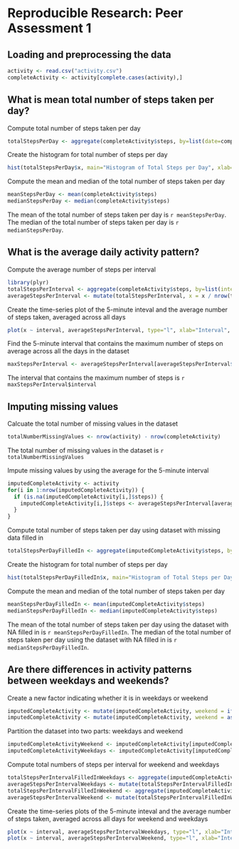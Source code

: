 # Reproducible Research: Peer Assessment 1 #

## Loading and preprocessing the data ##

```r
activity <- read.csv("activity.csv")
completeActivity <- activity[complete.cases(activity),]
```

## What is mean total number of steps taken per day? ##
Compute total number of steps taken per day
```r
totalStepsPerDay <- aggregate(completeActivity$steps, by=list(date=completeActivity$date), FUN=sum)
```

Create the histogram for total number of steps per day
```r
hist(totalStepsPerDay$x, main="Histogram of Total Steps per Day", xlab="Total Number of Steps per Day")
```

Compute the mean and median of the total number of steps taken per day
```r
meanStepsPerDay <- mean(completeActivity$steps)
medianStepsPerDay <- median(completeActivity$steps)
```

The mean of the total number of steps taken per day is `r meanStepsPerDay`.
The median of the total number of steps taken per day is `r medianStepsPerDay`.

## What is the average daily activity pattern? ##
Compute the average number of steps per interval
```r
library(plyr)
totalStepsPerInterval <- aggregate(completeActivity$steps, by=list(interval=completeActivity$interval), FUN=sum)
averageStepsPerInterval <- mutate(totalStepsPerInterval, x = x / nrow(totalStepsPerDay))
```

Create the time-series plot of the 5-minute inteval and the average number of steps taken, averaged across all days
```r
plot(x ~ interval, averageStepsPerInterval, type="l", xlab="Interval", ylab="Average Number of Steps", main="Time Series of the Average Number of Steps Taken")
```

Find the 5-minute interval that contains the maximum number of steps on average across all the days in the dataset
```r
maxStepsPerInterval <- averageStepsPerInterval[averageStepsPerInterval$x == max(averageStepsPerInterval$x),]
```
The interval that contains the maximum number of steps is `r maxStepsPerInterval$interval`

## Imputing missing values ##
Calcuate the total number of missing values in the dataset
```r
totalNumberMissingValues <- nrow(activity) - nrow(completeActivity)
```
The total number of missing values in the dataset is `r totalNumberMissingValues`

Impute missing values by using the average for the 5-minute interval
```r
imputedCompleteActivity <- activity
for(i in 1:nrow(imputedCompleteActivity)) {
  if (is.na(imputedCompleteActivity[i,]$steps)) {
    imputedCompleteActivity[i,]$steps <- averageStepsPerInterval[averageStepsPerInterval$interval == imputedCompleteActivity[i,]$interval,]$x
  }
}
```

Compute total number of steps taken per day using dataset with missing data filled in
```r
totalStepsPerDayFilledIn <- aggregate(imputedCompleteActivity$steps, by=list(date=imputedCompleteActivity$date), FUN=sum)
```

Create the histogram for total number of steps per day
```r
hist(totalStepsPerDayFilledIn$x, main="Histogram of Total Steps per Day with Missing Values Filled In", xlab="Total Number of Steps per Day")
```

Compute the mean and median of the total number of steps taken per day
```r
meanStepsPerDayFilledIn <- mean(imputedCompleteActivity$steps)
medianStepsPerDayFilledIn <- median(imputedCompleteActivity$steps)
```

The mean of the total number of steps taken per day using the dataset with NA filled in is `r meanStepsPerDayFilledIn`.
The median of the total number of steps taken per day using the dataset with NA filled in is `r medianStepsPerDayFilledIn`.

## Are there differences in activity patterns between weekdays and weekends? ##
Create a new factor indicating whether it is in weekdays or weekend
```r
imputedCompleteActivity <- mutate(imputedCompleteActivity, weekend = ifelse(weekdays(as.Date(imputedCompleteActivity$date)) %in% c("Saturday","Sunday"),"weekend", "weekdays"))
imputedCompleteActivity <- mutate(imputedCompleteActivity, weekend = as.factor(weekend))
```

Partition the dataset into two parts: weekdays and weekend
```r
imputedCompleteActivityWeekend <- imputedCompleteActivity[imputedCompleteActivity$weekend=="weekend",]
imputedCompleteActivityWeekdays <- imputedCompleteActivity[imputedCompleteActivity$weekend=="weekdays",]
```

Compute total numbers of steps per interval for weekend and weekdays
```r
totalStepsPerIntervalFilledInWeekdays <- aggregate(imputedCompleteActivityWeekdays$steps, by=list(interval=imputedCompleteActivityWeekdays$interval), FUN=sum)
averageStepsPerIntervalWeekdays <- mutate(totalStepsPerIntervalFilledInWeekdays, x = x / nrow(imputedCompleteActivityWeekdays))
totalStepsPerIntervalFilledInWeekend <- aggregate(imputedCompleteActivityWeekend$steps, by=list(interval=imputedCompleteActivityWeekend$interval), FUN=sum)
averageStepsPerIntervalWeekend <- mutate(totalStepsPerIntervalFilledInWeekend, x = x / nrow(imputedCompleteActivityWeekend))
```

Create the time-series plots of the 5-minute inteval and the average number of steps taken, averaged across all days for weekend and weekdays
```r
plot(x ~ interval, averageStepsPerIntervalWeekdays, type="l", xlab="Interval", ylab="Average Number of Steps", main="Time Series of the Average Number of Steps Taken for Weekdays")
plot(x ~ interval, averageStepsPerIntervalWeekend, type="l", xlab="Interval", ylab="Average Number of Steps", main="Time Series of the Average Number of Steps Taken for Weekend")

```